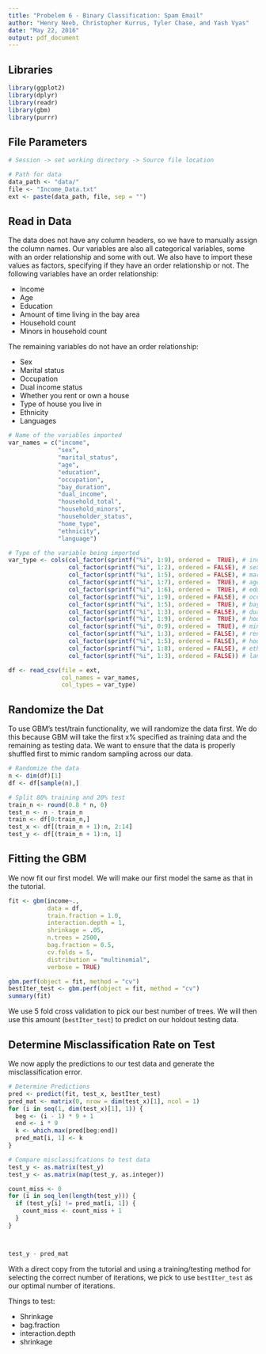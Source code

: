 ```yaml
---
title: "Probelem 6 - Binary Classification: Spam Email"
author: "Henry Neeb, Christopher Kurrus, Tyler Chase, and Yash Vyas"
date: "May 22, 2016"
output: pdf_document
---
```


## Libraries

```r
library(ggplot2)
library(dplyr)
library(readr)
library(gbm)
library(purrr)
```

## File Parameters

```r
# Session -> set working directory -> Source file location

# Path for data
data_path <- "data/"
file <- "Income_Data.txt"
ext <- paste(data_path, file, sep = "")
```

## Read in Data

The data does not have any column headers, so we have to manually assign the 
column names. Our variables are also all categorical variables, some with an 
order relationship and some with out. We also have to import these values as 
factors, specifying if they have an order relationship or not. The following 
variables have an order relationship:

* Income
* Age
* Education
* Amount of time living in the bay area
* Household count
* Minors in household count

The remaining variables do not have an order relationship:

* Sex
* Marital status
* Occupation
* Dual income status
* Whether you rent or own a house
* Type of house you live in
* Ethnicity
* Languages

```r
# Name of the variables imported
var_names = c("income",
              "sex",
              "marital_status",
              "age",
              "education",
              "occupation",
              "bay_duration",
              "dual_income",
              "household_total",
              "household_minors",
              "householder_status",
              "home_type",
              "ethnicity",
              "language")

# Type of the variable being imported
var_type <- cols(col_factor(sprintf("%i", 1:9), ordered =  TRUE), # income
                 col_factor(sprintf("%i", 1:2), ordered = FALSE), # sex
                 col_factor(sprintf("%i", 1:5), ordered = FALSE), # marital stat
                 col_factor(sprintf("%i", 1:7), ordered =  TRUE), # age
                 col_factor(sprintf("%i", 1:6), ordered =  TRUE), # education
                 col_factor(sprintf("%i", 1:9), ordered = FALSE), # occupation
                 col_factor(sprintf("%i", 1:5), ordered =  TRUE), # bay duration
                 col_factor(sprintf("%i", 1:3), ordered = FALSE), # dual income
                 col_factor(sprintf("%i", 1:9), ordered =  TRUE), # house count
                 col_factor(sprintf("%i", 0:9), ordered =  TRUE), # minor count
                 col_factor(sprintf("%i", 1:3), ordered = FALSE), # rent/own
                 col_factor(sprintf("%i", 1:5), ordered = FALSE), # house type
                 col_factor(sprintf("%i", 1:8), ordered = FALSE), # ethnicity
                 col_factor(sprintf("%i", 1:3), ordered = FALSE)) # language

df <- read_csv(file = ext, 
               col_names = var_names, 
               col_types = var_type)
```

## Randomize the Dat

To use GBM's test/train functionality, we will randomize the data first. We do 
this because GBM will take the first x% specified as training data and the 
remaining as testing data. We want to ensure that the data is properly shuffled 
first to mimic random sampling across our data.

```r
# Randomize the data
n <- dim(df)[1]
df <- df[sample(n),]

# Split 80% training and 20% test
train_n <- round(0.8 * n, 0)
test_n <- n - train_n
train <- df[0:train_n,]
test_x <- df[(train_n + 1):n, 2:14]
test_y <- df[(train_n + 1):n, 1]
```

## Fitting the GBM

We now fit our first model. We will make our first model the same as that in 
the tutorial.

```r
fit <- gbm(income~., 
           data = df, 
           train.fraction = 1.0, 
           interaction.depth = 1, 
           shrinkage = .05, 
           n.trees = 2500, 
           bag.fraction = 0.5, 
           cv.folds = 5, 
           distribution = "multinomial", 
           verbose = TRUE)

gbm.perf(object = fit, method = "cv")
bestIter_test <- gbm.perf(object = fit, method = "cv")
summary(fit)
```

We use 5 fold cross validation to pick our best number of trees. We will then 
use this amount (`bestIter_test`) to predict on our holdout testing data.

## Determine Misclassification Rate on Test

We now apply the predictions to our test data and generate the 
misclassification error.

```r
# Determine Predictions
pred <- predict(fit, test_x, bestIter_test)
pred_mat <- matrix(0, nrow = dim(test_x)[1], ncol = 1)
for (i in seq(1, dim(test_x)[1], 1)) {
  beg <- (i - 1) * 9 + 1
  end <- i * 9
  k <- which.max(pred[beg:end])
  pred_mat[i, 1] <- k
}

# Compare misclassifcations to test data
test_y <- as.matrix(test_y)
test_y <- as.matrix(map(test_y, as.integer))

count_miss <- 0
for (i in seq_len(length(test_y))) {
  if (test_y[i] != pred_mat[i, 1]) {
    count_miss <- count_miss + 1
  }
}



test_y - pred_mat
```



With a direct copy from the tutorial and using a training/testing method for 
selecting the correct number of iterations, we pick to use `bestIter_test` as 
our optimal number of iterations.


Things to test:

* Shrinkage
* bag.fraction
* interaction.depth
* shrinkage

